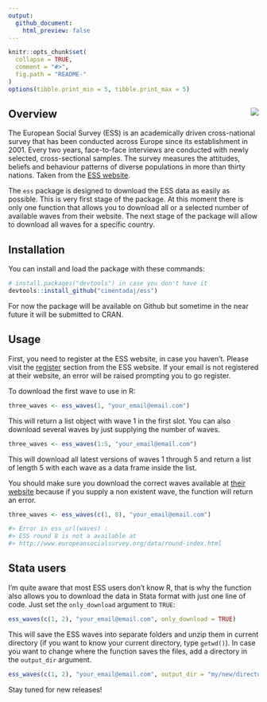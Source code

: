 ```yaml
---
output:
  github_document:
    html_preview: false
---
```

```r
knitr::opts_chunk$set(
  collapse = TRUE,
  comment = "#>",
  fig.path = "README-"
)
options(tibble.print_min = 5, tibble.print_max = 5)
```

## Overview <img src="man/figures/ess_logo.png" align="right" />

The European Social Survey (ESS) is an academically driven cross-national survey that has been conducted across Europe since its establishment in 2001. Every two years, face-to-face interviews are conducted with newly selected, cross-sectional samples. The survey measures the attitudes, beliefs and behaviour patterns of diverse populations in more than thirty nations. Taken from the [ESS website](http://www.europeansocialsurvey.org/about/).

The `ess` package is designed to download the ESS data as easily as possible. This is very first stage of the package. At this moment there is only one function that allows you to download all or a selected number of available waves from their website. The next stage of the package will allow to download all waves for a specific country.

## Installation

You can install and load the package with these commands:

```r
# install.packages("devtools") in case you don't have it
devtools::install_github("cimentadaj/ess")
```

For now the package will be available on Github but sometime in the near future it will be submitted to CRAN.

## Usage

First, you need to register at the ESS website, in case you haven't. Please visit the [register](http://www.europeansocialsurvey.org/user/new) section from the ESS website. If your email is not registered at their website, an error will be raised prompting you to go register.

To download the first wave to use in R:

```r
three_waves <- ess_waves(1, "your_email@email.com")
```

This will return a list object with wave 1 in the first slot. You can also download several waves by just supplying the number of waves.

```r
three_waves <- ess_waves(1:5, "your_email@email.com")
```

This will download all latest versions of waves 1 through 5 and return a list of length 5 with each wave as a data frame inside the list.

You should make sure you download the correct waves available at [their website](http://www.europeansocialsurvey.org/data/round-index.html) because if you supply a non existent wave, the function will return an error.

```r
three_waves <- ess_waves(c(1, 8), "your_email@email.com")

#> Error in ess_url(waves) :
#> ESS round 8 is not a available at
#> http://www.europeansocialsurvey.org/data/round-index.html
```

## Stata users

I'm quite aware that most ESS users don't know R, that is why the function also allows you to download the data in Stata format with just one line of code. Just set the `only_download` argument to `TRUE`:

```r
ess_waves(c(1, 2), "your_email@email.com", only_download = TRUE)
```

This will save the ESS waves into separate folders and unzip them in current directory (if you want to know your current directory, type `getwd()`). In case you want to change where the function saves the files, add a directory in the `output_dir` argument.

```r
ess_waves(c(1, 2), "your_email@email.com", output_dir = "my/new/directory", only_download = TRUE)
```

Stay tuned for new releases!
